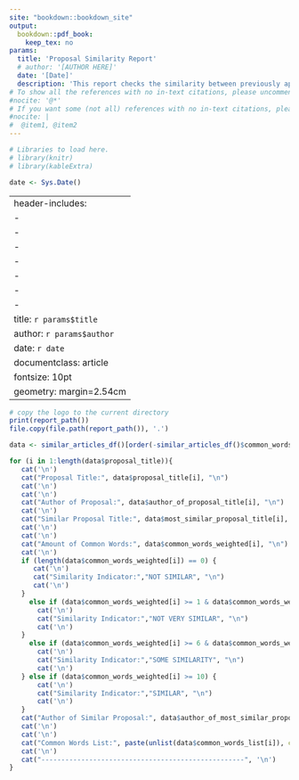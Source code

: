 ```yaml
---
site: "bookdown::bookdown_site"
output:
  bookdown::pdf_book:
    keep_tex: no
params:
  title: 'Proposal Similarity Report'
  # author: '[AUTHOR HERE]'
  date: '[Date]'
  description: 'This report checks the similarity between previously approved proposals against newly submitted proposals.'
# To show all the references with no in-text citations, please uncomment this line of code.
#nocite: '@*'
# If you want some (not all) references with no in-text citations, please uncomment this line of code and modify.
#nocite: | 
#  @item1, @item2
---
```



```r
# Libraries to load here.
# library(knitr)
# library(kableExtra)

date <- Sys.Date()
```
---
header-includes:
- \usepackage{titling}
- \pretitle{\begin{center}\vspace{-1.3cm}\LARGE\includegraphics[width=5cm]{ONDRI_full-logo_web.png}\\[\bigskipamount]\hfill\break}
- \posttitle{\end{center}}
- \preauthor{\begin{center} \vspace{0.3cm}}
- \postauthor{\vspace{0.3cm} \end{center}}
- \predate{\begin{center}}
- \postdate{\\[\bigskipamount] \vspace{0.3cm} \hrulefill \end{center} \vspace{0.6cm} `r params$description`}
title: `r params$title`
author: `r params$author`
date: `r date`
documentclass: article
fontsize: 10pt
geometry: margin=2.54cm
---

```r
# copy the logo to the current directory
print(report_path())
file.copy(file.path(report_path()), '.')
```

```r
data <- similar_articles_df()[order(-similar_articles_df()$common_words_weighted),]
```

```r
for (i in 1:length(data$proposal_title)){
   cat('\n')  
   cat("Proposal Title:", data$proposal_title[i], "\n")
   cat('\n') 
   cat('\n')  
   cat("Author of Proposal:", data$author_of_proposal_title[i], "\n")
   cat('\n') 
   cat("Similar Proposal Title:", data$most_similar_proposal_title[i], "\n")
   cat('\n') 
   cat('\n')
   cat("Amount of Common Words:", data$common_words_weighted[i], "\n")
   cat('\n')
   if (length(data$common_words_weighted[i]) == 0) {
      cat('\n')
      cat("Similarity Indicator:","NOT SIMILAR", "\n")
      cat('\n')
   }
     else if (data$common_words_weighted[i] >= 1 & data$common_words_weighted[i] < 6) {
       cat('\n')
       cat("Similarity Indicator:","NOT VERY SIMILAR", "\n")
       cat('\n')
   }
     else if (data$common_words_weighted[i] >= 6 & data$common_words_weighted[i] < 10) {
       cat('\n')
       cat("Similarity Indicator:","SOME SIMILARITY", "\n")
       cat('\n')
   } else if (data$common_words_weighted[i] >= 10) {
       cat('\n')
       cat("Similarity Indicator:","SIMILAR", "\n")
       cat('\n')
   }
   cat("Author of Similar Proposal:", data$author_of_most_similar_proposal[i], "\n")
   cat('\n') 
   cat('\n')
   cat("Common Words List:", paste(unlist(data$common_words_list[i]), collapse=', '), '\n')
   cat('\n') 
   cat("---------------------------------------------------", '\n')
}
```
